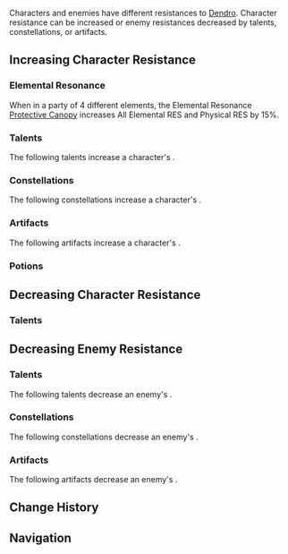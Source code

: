 {{DISPLAYTITLE:Dendro Resistance}}
{{ResistanceTabs}}
{{See also|Dendro|Dendro Damage Bonus}}
{{Terminology Infobox
|title        = Dendro Resistance
|type         = Attributes
}}
Characters and enemies have different resistances to [[Dendro]]. Character resistance can be increased or enemy resistances decreased by talents, constellations, or artifacts.

==Increasing Character Resistance==
===Elemental Resonance===
{{Main|Elemental Resonance}}
When in a party of 4 different elements, the Elemental Resonance [[Protective Canopy]] increases All Elemental RES and Physical RES by 15%.

===Talents===
The following talents increase a character's {{Color|Dendro|Dendro RES}}.
{{Talents by Category Table|Dendro RES Increase Talents}}

===Constellations===
The following constellations increase a character's {{Color|Dendro|Dendro RES}}.
{{Constellations by Category Table|Dendro RES Increase Constellations}}

===Artifacts===
The following artifacts increase a character's {{Color|Dendro|Dendro RES}}.
{{Artifacts by Category Table|Dendro RES Increase Artifacts}}

===Potions===
{{Food by Category Table|Dendro RES Dishes}}

==Decreasing Character Resistance==
===Talents===
{{Talents by Category Table|Dendro RES Decrease Talents}}

==Decreasing Enemy Resistance==
===Talents===
The following talents decrease an enemy's {{Color|Dendro|Dendro RES}}.
{{Talents by Category Table|Dendro RES Reduction Talents}}

===Constellations===
The following constellations decrease an enemy's {{Color|Dendro|Dendro RES}}.
{{Constellations by Category Table|Dendro RES Reduction Constellations}}

===Artifacts===
The following artifacts decrease an enemy's {{Color|Dendro|Dendro RES}}.
{{Artifacts by Category Table|Dendro RES Reduction Artifacts}}

==Change History==
{{Change History|1.0}}

==Navigation==
{{Attribute Navbox}}